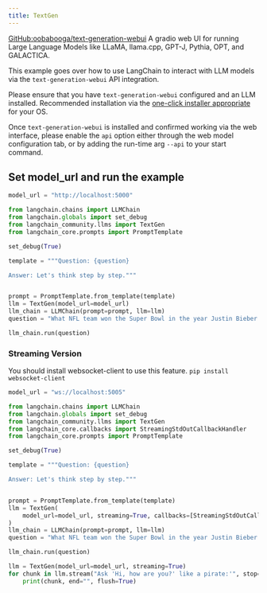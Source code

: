 ```yaml
---
title: TextGen
---
```


[GitHub:oobabooga/text-generation-webui](https://github.com/oobabooga/text-generation-webui) A gradio web UI for running Large Language Models like LLaMA, llama.cpp, GPT-J, Pythia, OPT, and GALACTICA.

This example goes over how to use LangChain to interact with LLM models via the `text-generation-webui` API integration.

Please ensure that you have `text-generation-webui` configured and an LLM installed.  Recommended installation via the [one-click installer appropriate](https://github.com/oobabooga/text-generation-webui#one-click-installers) for your OS.

Once `text-generation-webui` is installed and confirmed working via the web interface, please enable the `api` option either through the web model configuration tab, or by adding the run-time arg `--api` to your start command.

## Set model_url and run the example

```python
model_url = "http://localhost:5000"
```

```python
from langchain.chains import LLMChain
from langchain.globals import set_debug
from langchain_community.llms import TextGen
from langchain_core.prompts import PromptTemplate

set_debug(True)

template = """Question: {question}

Answer: Let's think step by step."""


prompt = PromptTemplate.from_template(template)
llm = TextGen(model_url=model_url)
llm_chain = LLMChain(prompt=prompt, llm=llm)
question = "What NFL team won the Super Bowl in the year Justin Bieber was born?"

llm_chain.run(question)
```

### Streaming Version

You should install websocket-client to use this feature.
`pip install websocket-client`

```python
model_url = "ws://localhost:5005"
```

```python
from langchain.chains import LLMChain
from langchain.globals import set_debug
from langchain_community.llms import TextGen
from langchain_core.callbacks import StreamingStdOutCallbackHandler
from langchain_core.prompts import PromptTemplate

set_debug(True)

template = """Question: {question}

Answer: Let's think step by step."""


prompt = PromptTemplate.from_template(template)
llm = TextGen(
    model_url=model_url, streaming=True, callbacks=[StreamingStdOutCallbackHandler()]
)
llm_chain = LLMChain(prompt=prompt, llm=llm)
question = "What NFL team won the Super Bowl in the year Justin Bieber was born?"

llm_chain.run(question)
```

```python
llm = TextGen(model_url=model_url, streaming=True)
for chunk in llm.stream("Ask 'Hi, how are you?' like a pirate:'", stop=["'", "\n"]):
    print(chunk, end="", flush=True)
```
